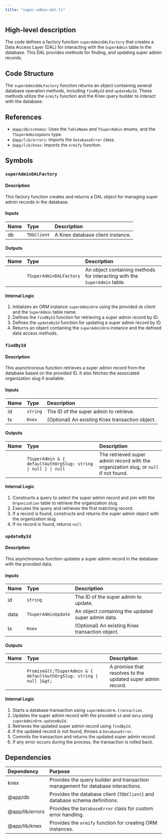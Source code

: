 ```yaml
---
title: "super-admin-dal.ts"
---
```


## High-level description
The code defines a factory function `superAdminDALFactory` that creates a Data Access Layer (DAL) for interacting with the `SuperAdmin` table in the database. This DAL provides methods for finding, and updating super admin records.

## Code Structure
The `superAdminDALFactory` function returns an object containing several database operation methods, including `findById` and `updateById`. These methods utilize the `ormify` function and the Knex query builder to interact with the database.

## References
- `@app/db/schemas`:  Uses the `TableName` and `TSuperAdmin` enums, and the `TSuperAdminUpdate` type.
- `@app/lib/errors`: Imports the `DatabaseError` class.
- `@app/lib/knex`: Imports the `ormify` function.

## Symbols

### `superAdminDALFactory`
#### Description
This factory function creates and returns a DAL object for managing super admin records in the database.

#### Inputs
| Name | Type | Description |
|:-----|:-----|:------------|
| db | `TDbClient` | A Knex database client instance. |

#### Outputs
| Name | Type | Description |
|:-----|:-----|:------------|
|  | `TSuperAdminDALFactory` | An object containing methods for interacting with the `SuperAdmin` table. |

#### Internal Logic
1.  Initializes an ORM instance `superAdminOrm` using the provided `db` client and the `SuperAdmin` table name.
2.  Defines the `findById` function for retrieving a super admin record by ID.
3.  Defines the `updateById` function for updating a super admin record by ID.
4.  Returns an object containing the `superAdminOrm` instance and the defined data access methods.

### `findById`
#### Description
This asynchronous function retrieves a super admin record from the database based on the provided ID. It also fetches the associated organization slug if available.

#### Inputs
| Name | Type | Description |
|:-----|:-----|:------------|
| id | `string` | The ID of the super admin to retrieve. |
| tx | `Knex` | (Optional) An existing Knex transaction object. |

#### Outputs
| Name | Type | Description |
|:-----|:-----|:------------|
|  | `TSuperAdmin & { defaultAuthOrgSlug: string \| null } \| null` | The retrieved super admin record with the organization slug, or `null` if not found. |

#### Internal Logic
1.  Constructs a query to select the super admin record and join with the `Organization` table to retrieve the organization slug.
2.  Executes the query and retrieves the first matching record.
3.  If a record is found, constructs and returns the super admin object with the organization slug.
4.  If no record is found, returns `null`.

### `updateById`
#### Description
This asynchronous function updates a super admin record in the database with the provided data.

#### Inputs
| Name | Type | Description |
|:-----|:-----|:------------|
| id | `string` | The ID of the super admin to update. |
| data | `TSuperAdminUpdate` | An object containing the updated super admin data. |
| tx | `Knex` | (Optional) An existing Knex transaction object. |

#### Outputs
| Name | Type | Description |
|:-----|:-----|:------------|
|  | `Promise&lt;TSuperAdmin & { defaultAuthOrgSlug: string \| null }&gt;` | A promise that resolves to the updated super admin record. |

#### Internal Logic
1.  Starts a database transaction using `superAdminOrm.transaction`.
2.  Updates the super admin record with the provided `id` and `data` using `superAdminOrm.updateById`.
3.  Retrieves the updated super admin record using `findById`.
4.  If the updated record is not found, throws a `DatabaseError`.
5.  Commits the transaction and returns the updated super admin record.
6.  If any error occurs during the process, the transaction is rolled back.

## Dependencies
| Dependency | Purpose |
|:-----------|:--------|
| knex | Provides the query builder and transaction management for database interactions. |
| @app/db | Provides the database client (`TDbClient`) and database schema definitions. |
| @app/lib/errors | Provides the `DatabaseError` class for custom error handling. |
| @app/lib/knex | Provides the `ormify` function for creating ORM instances. |
